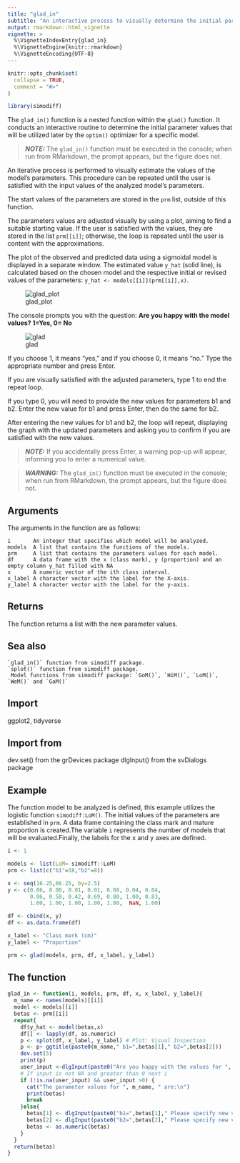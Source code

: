 ```yaml
---
title: "glad_in"
subtitle: "An interactive process to visually determine the initial parameters."
output: rmarkdown::html_vignette
vignette: >
  %\VignetteIndexEntry{glad_in}
  %\VignetteEngine{knitr::rmarkdown}
  %\VignetteEncoding{UTF-8}
---
```


```r
knitr::opts_chunk$set(
  collapse = TRUE,
  comment = "#>"
)
```

```r
library(simodiff)
```


The `glad_in()` function is a nested function within the `glad()` function.
It conducts an interactive routine to determine the initial parameter values
that will be utilized later by the `optim()` optimizer for a specific model.

> **_NOTE:_** The `glad_in()` function must be executed in the console; when run from RMarkdown, the prompt appears, but the figure does not.

An iterative process is performed to visually estimate the values of the model's
parameters. This procedure can be repeated until the user is satisfied with
the input values of the analyzed model's parameters.

The start values of the parameters are stored in the `prm` list, outside of
this function.

The parameters values are adjusted visually by using a plot, aiming to find a
suitable starting value. If the user is satisfied with the values, they are
stored in the list `prm[[i]]`; otherwise, the loop is repeated until the user
is content with the approximations.

The plot of the observed and predicted data using a sigmoidal model is
displayed in a separate window. The estimated value `y_hat` (solid line),
is calculated based on the chosen model and the respective initial or revised
values of the parameters: `y_hat <- models[[i]](prm[[i]],x)`.

![glad_plot](https://github.com/Macrurido/simodiff/blob/master/man/figures/glad_plot.png)

The console prompts you with the question: **Are you happy with the model values? 1=Yes, 0= No**

![glad](https://github.com/Macrurido/simodiff/blob/master/man/figures/glad.png)

If you choose 1, it means "yes," and if you choose 0, it means "no."
Type the appropriate number and press Enter.

If you are visually satisfied with the adjusted parameters, type 1 to end the
repeat loop.

If you type 0, you will need to provide the new values for parameters b1 and b2.
Enter the new value for b1 and press Enter, then do the same for b2. 

After entering the new values for b1 and b2, the loop will repeat, displaying
the graph with the updated parameters and asking you to confirm if you are
satisfied with the new values.

> **_NOTE:_**  If you accidentally press Enter, a warning pop-up will appear, informing you to enter a numerical value.

> **_WARNING:_** The `glad_in()` function must be executed in the console; when run from RMarkdown, the prompt appears, but the figure does not.


## Arguments

The arguments in the function are as follows:

    i       An integer that specifies which model will be analyzed.
    models  A list that contains the functions of the models.
    prm     A list that contains the parameters values for each model.
    df      A data frame with the x (class mark), y (proportion) and an empty column y_hat filled with NA
    x       A numeric vector of the ith class interval.
    x_label A character vector with the label for the X-axis.
    y_label A character vector with the label for the y-axis.

## Returns

The function returns a list with the new parameter values.
    
## Sea also

    `glad_in()` function from simodiff package.
    `splot()` function from simodiff package.
     Model functions from simodiff package: `GoM()`, `HiM()`, `LoM()`, `WeM()` and `GaM()`

## Import
  ggplot2, tidyverse
  
## Import from
  dev.set() from the grDevices package
  dlgInput() from the svDialogs package  
    
## Example

The function model to be analyzed is defined, this example utilizes the logistic function `simodiff:LoM()`. The initial values of the parameters are established in `prm`. A data frame containing the class mark and mature proportion is created.The variable `i` represents the number of models that will be evaluated.Finally, the labels for the x and y axes are defined.

```r
i <- 1

models <- list(LoM= simodiff::LoM)
prm <- list(c("b1"=38,"b2"=8))

x <- seq(16.25,66.25, by=2.5)
y <- c(0.06, 0.00, 0.01, 0.01, 0.08, 0.04, 0.04,
       0.06, 0.58, 0.42, 0.69, 0.80, 1.00, 0.83,
       1.00, 1.00, 1.00, 1.00, 1.00,  NaN, 1.00)

df <- cbind(x, y)
df <- as.data.frame(df)

x_label <- "Class mark (cm)"
y_label <- "Proportion"

prm <- glad(models, prm, df, x_label, y_label)
```

## The function

```r
glad_in <- function(i, models, prm, df, x, x_label, y_label){
  m_name <- names(models)[[i]]
  model <- models[[i]]
  betas <- prm[[i]]
  repeat{
    df$y_hat <- model(betas,x)
    df[] <- lapply(df, as.numeric)
    p <- splot(df, x_label, y_label) # Plot: Visual Inspection
    p <- p+ ggtitle(paste0(m_name," b1=",betas[1]," b2=",betas[2]))
    dev.set(5)
    print(p)
    user_input <-dlgInput(paste0("Are you happy with the values for ", m_name, "?  1=Yes, 0= No "), Sys.info()[" "])$res
    # If input is not NA and greater than 0 next i
    if (!is.na(user_input) && user_input >0) {
      cat("The parameter values for ", m_name, " are:\n")
      print(betas)
      break
    }else{
      betas[1] <- dlgInput(paste0("b1=",betas[1]," Please specify new values for b1"), Sys.info()[" "])$res
      betas[2] <- dlgInput(paste0("b2=",betas[2]," Please specify new values for b2"), Sys.info()[""])$res
      betas <- as.numeric(betas)
    }
  }
  return(betas)
}
```

